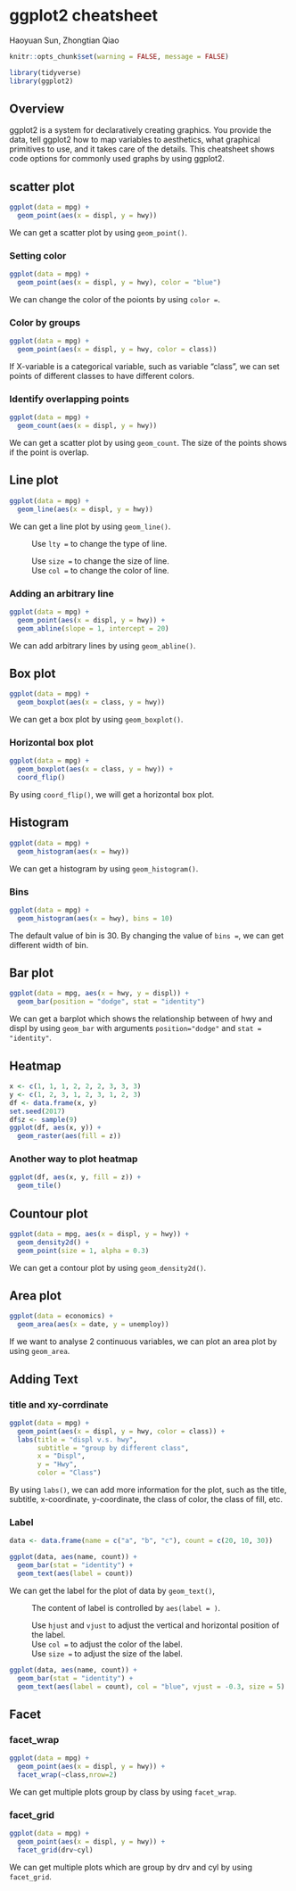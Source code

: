 # ggplot2 cheatsheet

Haoyuan Sun, Zhongtian Qiao

```r
knitr::opts_chunk$set(warning = FALSE, message = FALSE)
```

```r
library(tidyverse)
library(ggplot2)
```


## Overview
ggplot2 is a system for declaratively creating graphics. You provide the data, tell ggplot2 how to map variables to aesthetics, what graphical primitives to use, and it takes care of the details. This cheatsheet shows code options for commonly used graphs by using ggplot2.

## scatter plot

```r
ggplot(data = mpg) +
  geom_point(aes(x = displ, y = hwy))
```

We can get a scatter plot by using `geom_point()`.

### Setting color

```r
ggplot(data = mpg) +
  geom_point(aes(x = displ, y = hwy), color = "blue")
```

We can change the color of the poionts by using `color =`. 

### Color by groups

```r
ggplot(data = mpg) +
  geom_point(aes(x = displ, y = hwy, color = class))
```

If X-variable is a categorical variable, such as variable "class", we can set points of different classes to have different colors.

### Identify overlapping points

```r
ggplot(data = mpg) +
  geom_count(aes(x = displ, y = hwy))
```

We can get a scatter plot by using `geom_count`. The size of the points shows if the point is overlap.

## Line plot

```r
ggplot(data = mpg) +
  geom_line(aes(x = displ, y = hwy))
```

We can get a line plot by using `geom_line()`.

~ Use `lty =` to change the type of line.
~ Use `size =` to change the size of line.
~ Use `col =` to change the color of line.

### Adding an arbitrary line

```r
ggplot(data = mpg) +
  geom_point(aes(x = displ, y = hwy)) +
  geom_abline(slope = 1, intercept = 20)
```

We can add arbitrary lines by using `geom_abline()`.

## Box plot

```r
ggplot(data = mpg) +
  geom_boxplot(aes(x = class, y = hwy))
```

We can get a box plot by using `geom_boxplot()`.

### Horizontal box plot 
```r
ggplot(data = mpg) +
  geom_boxplot(aes(x = class, y = hwy)) +
  coord_flip()
```

By using `coord_flip()`, we will get a horizontal box plot.

## Histogram

```r
ggplot(data = mpg) +
  geom_histogram(aes(x = hwy))
```

We can get a histogram by using `geom_histogram()`.

### Bins

```r
ggplot(data = mpg) +
  geom_histogram(aes(x = hwy), bins = 10)
```

The default value of bin is 30. By changing the value of `bins =`, we can get different width of bin.

## Bar plot

```r
ggplot(data = mpg, aes(x = hwy, y = displ)) +
  geom_bar(position = "dodge", stat = "identity")
```

We can get a barplot which shows the relationship between of hwy and displ by using `geom_bar` with arguments `position="dodge"` and `stat = "identity"`. 

## Heatmap

```r
x <- c(1, 1, 1, 2, 2, 2, 3, 3, 3)
y <- c(1, 2, 3, 1, 2, 3, 1, 2, 3)
df <- data.frame(x, y)
set.seed(2017)
df$z <- sample(9)
ggplot(df, aes(x, y)) +
  geom_raster(aes(fill = z))
```

### Another way to plot heatmap

```r
ggplot(df, aes(x, y, fill = z)) +
  geom_tile() 
```

## Countour plot

```r
ggplot(data = mpg, aes(x = displ, y = hwy)) +
  geom_density2d() +
  geom_point(size = 1, alpha = 0.3)
```

We can get a contour plot by using `geom_density2d()`.

## Area plot 

```r
ggplot(data = economics) +
  geom_area(aes(x = date, y = unemploy))
```

If we want to analyse 2 continuous variables, we can plot an area plot by using `geom_area`.

## Adding Text 

### title and xy-corrdinate
```r
ggplot(data = mpg) +
  geom_point(aes(x = displ, y = hwy, color = class)) +
  labs(title = "displ v.s. hwy",
       subtitle = "group by different class",
       x = "Displ",
       y = "Hwy",
       color = "Class")

```

By using `labs()`, we can add more information for the plot, such as the title, subtitle, x-coordinate, y-coordinate, the class of color, the class of fill, etc.

### Label

```r
data <- data.frame(name = c("a", "b", "c"), count = c(20, 10, 30))

ggplot(data, aes(name, count)) +
  geom_bar(stat = "identity") +
  geom_text(aes(label = count))
```

We can get the label for the plot of data by `geom_text()`, 

~ The content of label is controlled by `aes(label = )`.
~ Use `hjust` and `vjust` to adjust the vertical and horizontal position of the label. 
~ Use `col = ` to adjust the color of the label. 
~ Use `size = ` to adjust the size of the label. 

```r
ggplot(data, aes(name, count)) +
  geom_bar(stat = "identity") +
  geom_text(aes(label = count), col = "blue", vjust = -0.3, size = 5)
```

## Facet

### facet_wrap

```r
ggplot(data = mpg) +
  geom_point(aes(x = displ, y = hwy)) +
  facet_wrap(~class,nrow=2)
```

We can get multiple plots group by class by using `facet_wrap`.

### facet_grid

```r
ggplot(data = mpg) +
  geom_point(aes(x = displ, y = hwy)) +
  facet_grid(drv~cyl)
```

We can get multiple plots which are group by drv and cyl by using `facet_grid`.
